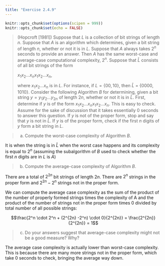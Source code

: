 ```yaml
---
title: "Exercise 2.4.9"
---
```


```r
knitr::opts_chunk$set(options(scipen = 999))
knitr::opts_chunk$set(echo = FALSE)
```

> (Hopcroft [1981]) Suppose that $L$ is a collection of bit strings of length $n$. Suppose that $A$ is an algorithm which determines, given a bit string of length $n$, whether or not it is in $L$. Suppose that $A$ always takes $2^n$ seconds to provide an answer. Then $A$ has the same worst-case and average-case computational complexity, $2^n$. Suppose that $\hat{L}$ consists of all bit strings of the form 
> 
> $x_1x_2...x_nx_1x_2...x_n$,
>
> where $x_1x_2...x_n$ is in $L$. For instance, if $L = \{00, 10\}$, then $\hat{L}$ = \{0000, 1010\}. Consider the following Algorithm $B$ for determining, given a bit string $y = y_1y_2...y_{2n}$ of length $2n$, whether or not it is in $\hat{L}$. First, determine if $y$ is of the form $x_1x_2...x_nx_1x_2...x_n$. This is easy to check. Assume for the sake of discussion that it takes essentially 0 seconds to answer this question. If $y$ is not of the proper form, stop and say that $y$ is not in $\hat{L}$. If $y$ is of the proper form, check if the first $n$ digits of $y$ form a bit string in $L$.

> (a) Compute the worst-case complexity of Algorithm $B$.

It is when the string is in $\hat{L}$ when the worst case happens and its complexity is equal to $2^n$ (assuming the subalgorithm of $B$ used to check whether the first $n$ digits are in $L$ is $A$)

> (b) Compute the average-case complexity of Algorithm $B$.

There are a total of $2^{2n}$ bit strings of length $2n$. There are $2^n$ strings in the proper form and $2^{2n} - 2^n$ strings not in the proper form.

We can compute the average case complexity as the sum of the product of the number of properly formed strings times the complexity of A and the product of the number of strings not in the proper form times 0 divided by total number of all possible strings:

$$\frac{2^n \cdot 2^n + (2^{2n} -2^n) \cdot 0}{2^{2n}} = \frac{2^{2n}}{2^{2n}} = 1$$

> (c) Do your answers suggest that average-case complexity might not be a good measure? Why?

The average case complexity is actually lower than worst-case complexity. This is because there are many more strings not in the proper form, which take 0 seconds to check, bringing the average way down.
